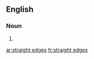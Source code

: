 ==English==

===Noun===
{{head|en}}

# {{plural of|straight edge}}

[[ar:straight edges]]
[[fr:straight edges]]